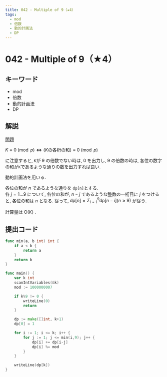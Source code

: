 ```yaml
---
title: 042 - Multiple of 9（★4）
tags:
  - mod
  - 倍数
  - 動的計画法
  - DP
---
```


# 042 - Multiple of 9（★4）

## キーワード

- mod
- 倍数
- 動的計画法
- DP

## 解説

[問題](https://atcoder.jp/contests/typical90/tasks/typical90_ap)

$K \equiv 0 \pmod p \Leftrightarrow (K\text{の各桁の和}) \equiv 0 \pmod p$

に注意すると, `K`が 9 の倍数でない時は, 0 を出力し, 9 の倍数の時は, 各位の数字の和が`K`であるような通りの数を出力すれば良い.

動的計画法を用いる.

各位の和が $n$ であるような通りを `dp[n]`とする.  
各 $j = 1 \dots 9$ について, 各位の和が, $n-j$ であるような整数の一桁目に $j$ をつけると, 各位の和は $n$ となる. 従って, $\textrm{dp}[n] = \Sigma_{i=1}^{9}{\textrm{dp}[n-i]} (n \ge 9)$ が従う.

計算量は $\mathrm{O}(K)$ .

## 提出コード

```go
func min(a, b int) int {
	if a < b {
		return a
	}
	return b
}

func main() {
	var k int
	scanIntVariables(&k)
	mod := 1000000007

	if k%9 != 0 {
		writeLine(0)
		return
	}

	dp := make([]int, k+1)
	dp[0] = 1

	for i := 1; i <= k; i++ {
		for j := 1; j <= min(i,9); j++ {
			dp[i] += dp[i-j]
			dp[i] %= mod
		}
	}

	writeLine(dp[k])
}
```
